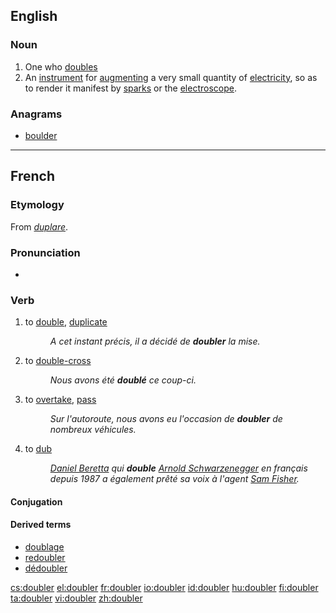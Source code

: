 ==English==

===Noun===
{{en-noun}}

# One who [[double]]s
# An [[instrument]] for [[augment]]ing a very small quantity of [[electricity]], so as to render it manifest by [[spark]]s or the [[electroscope]].

{{webster}}

===Anagrams===
* [[boulder#English|boulder]]

----

==French==

===Etymology===
From {{etyl|LL.|fr}} ''[[duplare]]''.

===Pronunciation===
* {{audio|Fr-doubler.ogg|Audio}}

===Verb===
{{fr-verb}}

# to [[double]], [[duplicate]]
#: ''A cet instant précis, il a décidé de '''doubler''' la mise.''
# to [[double-cross]]
#: ''Nous avons été '''doublé''' ce coup-ci.''
# to [[overtake]], [[pass]]
#: ''Sur l'autoroute, nous avons eu l'occasion de '''doubler''' de nombreux véhicules.''
# to [[dub]]
#: ''[[:w:Daniel Beretta|Daniel Beretta]] qui '''double''' [[:w:Arnold Schwarzenegger|Arnold Schwarzenegger]] en français depuis 1987 a également prêté sa voix à l'agent [[:w:Sam Fisher|Sam Fisher]].''

====Conjugation====
{{fr-conj-er|doubl|avoir}}

====Derived terms====
* [[doublage]]
* [[redoubler]]
* [[dédoubler]]

[[cs:doubler]]
[[el:doubler]]
[[fr:doubler]]
[[io:doubler]]
[[id:doubler]]
[[hu:doubler]]
[[fi:doubler]]
[[ta:doubler]]
[[vi:doubler]]
[[zh:doubler]]